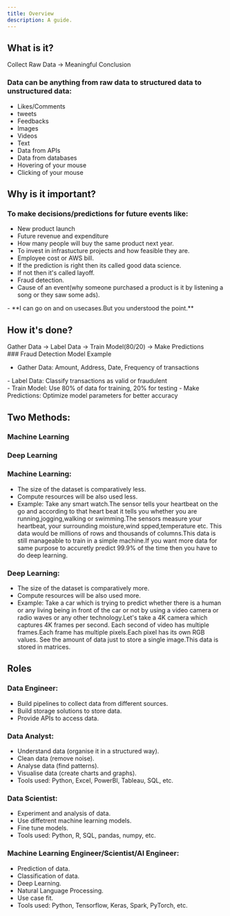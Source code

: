 ```yaml
---
title: Overview
description: A guide.
---
```


## What is it?

<div class="bold-frame">
    Collect Raw Data → Meaningful Conclusion
</div>

### Data can be anything from raw data to structured data to unstructured data:

- Likes/Comments
- tweets
- Feedbacks
- Images
- Videos
- Text
- Data from APIs
- Data from databases
- Hovering of your mouse
- Clicking of your mouse


## Why is it important?

### To make decisions/predictions for future events like:

- New product launch
- Future revenue and expenditure
- How many people will buy the same product next year.
- To invest in infrastucture projects and how feasible they are.
- Employee cost or AWS bill.
- If the prediction is right then its called good data science.
- If not then it's called layoff.
- Fraud detection.
- Cause of an event(why someone purchased a product is it by listening a song or they saw some ads).

<div class="text-white">
    - **I can go on and on usecases.But you understood the point.**
</div>

## How it's done?

<div class="bold-frame">
    Gather Data → Label Data → Train Model(80/20) → Make Predictions
</div>

<div class="text-white">
### Fraud Detection Model Example
</div>

- Gather Data: Amount, Address, Date, Frequency of transactions
<div class="text-green-500">
- Label Data: Classify transactions as valid or fraudulent
</div>
- Train Model: Use 80% of data for training, 20% for testing
- Make Predictions: Optimize model parameters for better accuracy

  
## Two Methods:

<div class="flex space-x-4">
  <div class="basis-1/2 p-4 rounded-md shadow-md text-center border-2 border-orange-500">
    <h3 class="text-xl font-semibold">Machine Learning</h3>
  </div>
  <div class="basis-1/2 p-4 rounded-md shadow-md text-center border-2 border-orange-500">
    <h3 class="text-xl font-semibold">Deep Learning</h3>
  </div>
</div>


### Machine Learning:

- The size of the dataset is comparatively less.
- Compute resources will be also used less.
- Example: Take any smart watch.The sensor tells your heartbeat on the go and according to that heart beat it tells you whether you are running,jogging,walking or swimming.The sensors measure your heartbeat, your surrounding moisture,wind spped,temperature etc. This data would be millions of rows and thousands of columns.This data is still manageable to train in a simple machine.If you want more data for same purpose to accuretly predict 99.9% of the time then you have to do deep learning.


### Deep Learning:

- The size of the dataset is comparatively more.
- Compute resources will be also used more.
- Example: Take a car which is trying to predict whether there is a human or any living being in front of the car or not by using a video camera or radio waves or any other technology.Let's take a 4K camera which captures 4K frames per second. Each second of video has multiple frames.Each frame has multiple pixels.Each pixel has its own RGB values. See the amount of data just to store a single image.This data is stored in matrices.


## Roles

### Data Engineer:

- Build pipelines to collect data from different sources.
- Build storage solutions to store data.
- Provide APIs to access data.

### Data Analyst:


- Understand data (organise it in a structured way).
- Clean data (remove noise).
- Analyse data (find patterns).
- Visualise data (create charts and graphs).
- Tools used: Python, Excel, PowerBI, Tableau, SQL, etc.

### Data Scientist:

- Experiment and analysis of data.
- Use diffetrent machine learning models.
- Fine tune models.
- Tools used: Python, R, SQL, pandas, numpy, etc.

### Machine Learning Engineer/Scientist/AI Engineer:

- Prediction of data.
- Classification of data.
- Deep Learning.
- Natural Language Processing.
- Use case fit.
- Tools used: Python, Tensorflow, Keras, Spark, PyTorch, etc.